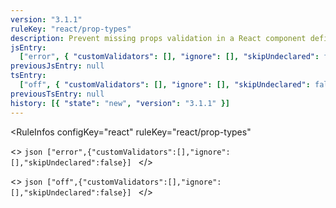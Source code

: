 ```yaml
---
version: "3.1.1"
ruleKey: "react/prop-types"
description: Prevent missing props validation in a React component definition
jsEntry:
  ["error", { "customValidators": [], "ignore": [], "skipUndeclared": false }]
previousJsEntry: null
tsEntry:
  ["off", { "customValidators": [], "ignore": [], "skipUndeclared": false }]
previousTsEntry: null
history: [{ "state": "new", "version": "3.1.1" }]
---
```


<RuleInfos 
  configKey="react" 
  ruleKey="react/prop-types" 
>
  <>
    ```json
    ["error",{"customValidators":[],"ignore":[],"skipUndeclared":false}]
    ```
  </>

  <>
    ```json
    ["off",{"customValidators":[],"ignore":[],"skipUndeclared":false}]
    ```
  </>
</RuleInfos>
